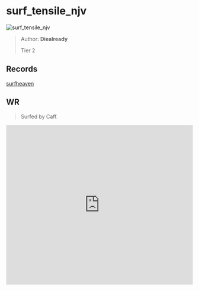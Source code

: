 
# surf_tensile_njv

![surf_tensile_njv](https://raw.githubusercontent.com/Sayt123/SurfMapPics/Maps-and-bonuses/csgo/surf_tensile_njv.jpg)

> Author: **Diealready**
>
> Tier 2

## Records

[surfheaven](https://surfheaven.eu/map/surf_tensile_njv)

## WR

> Surfed by Caff.

<iframe
width="100%"
height="430"
src="https://www.youtube.com/embed/0sDIqi7iiwc"
frameborder="0"
allow="accelerometer; autoplay; clipboard-write; encrypted-media; gyroscope; picture-in-picture"
allowFullScreen
/>

```md

[Surf Timer] - twitch.tv/caffrey - Live finished in 00:45:50 (WR -00:00:25). Improving by 00:00:28
[Surf Timer] - twitch.tv/caffrey - Live beat the map record! Rank: 1/2435



```
                
